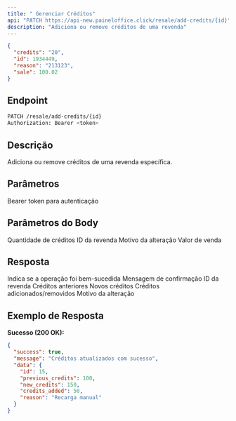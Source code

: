 ```yaml
---
title: " Gerenciar Créditos"
api: "PATCH https://api-new.paineloffice.click/resale/add-credits/{id}"
description: "Adiciona ou remove créditos de uma revenda"
---
```


<RequestExample>

```json Exemplo de Body
{
  "credits": "20",
  "id": 1934449,
  "reason": "213123",
  "sale": 100.02
}
```

</RequestExample>

## Endpoint

<CodeGroup>

```bash Requisição
PATCH /resale/add-credits/{id}
Authorization: Bearer <token>
```

</CodeGroup>

## Descrição

Adiciona ou remove créditos de uma revenda específica.

## Parâmetros

<ParamField header="Authorization" type="string" required>
  Bearer token para autenticação
</ParamField>

## Parâmetros do Body

<ParamField body="credits" type="string" required>
  Quantidade de créditos
</ParamField>

<ParamField body="id" type="integer" required>
  ID da revenda
</ParamField>

<ParamField body="reason" type="string">
  Motivo da alteração
</ParamField>

<ParamField body="sale" type="number">
  Valor de venda
</ParamField>

## Resposta

<ResponseField name="success" type="boolean">
  Indica se a operação foi bem-sucedida
</ResponseField>

<ResponseField name="message" type="string">
  Mensagem de confirmação
</ResponseField>

<ResponseField name="data" type="object">
  <Expandable title="properties">
    <ResponseField name="id" type="integer">
      ID da revenda
    </ResponseField>
    <ResponseField name="previous_credits" type="number">
      Créditos anteriores
    </ResponseField>
    <ResponseField name="new_credits" type="number">
      Novos créditos
    </ResponseField>
    <ResponseField name="credits_added" type="number">
      Créditos adicionados/removidos
    </ResponseField>
    <ResponseField name="reason" type="string">
      Motivo da alteração
    </ResponseField>
  </Expandable>
</ResponseField>

## Exemplo de Resposta

**Sucesso (200 OK):**
```json
{
  "success": true,
  "message": "Créditos atualizados com sucesso",
  "data": {
    "id": 15,
    "previous_credits": 100,
    "new_credits": 150,
    "credits_added": 50,
    "reason": "Recarga manual"
  }
}
```